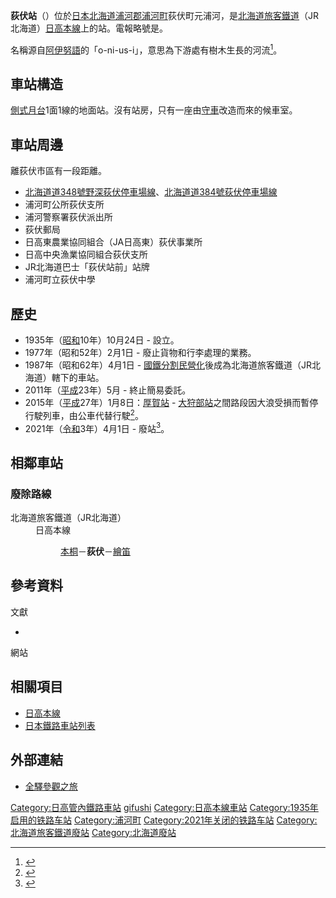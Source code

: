 {{noteTA
|T=zh-tw:荻伏車站;zh-hk:荻伏站;zh-cn:荻伏站;
|1=zh-tw:荻伏車站;zh-hk:荻伏站;zh-cn:荻伏站;}}
{{日本車站資訊
|公司色 = #ccc
|文字色 = 
|站名 = 荻伏站
|圖片 = JR_Hidaka-Main-Line_Ogifushi_Station_building.jpg
|pxl = 
|圖片說明 = 以[[守車|守車]]改造成的候車室（2017年9月）
|日文原名 = 荻伏
|平假名 = おぎふし
|羅馬拼音 =  Ogifushi
|副站名 = 
|所屬公司 = [[File:JR_logo_(hokkaido).svg|23px]][[北海道旅客鐵道|北海道旅客鐵道]]（JR北海道）
|所屬路線 = [[日高本線|日高本線]]
|前一站 = [[本桐站|本桐]]
|前一站距離 = 7.2
|後一站距離 = 4.9
|後一站 =  [[繪笛站|繪笛]]
|距離 = 120.2
|起點站 = [[苫小牧站|苫小牧]]
|電報略號 = オキ
|車站編號 = 
|停站路線數 = 
|所在地 = {{JPN}}[[北海道|北海道]][[浦河郡|浦河郡]][[浦河町|浦河町]]荻伏町元浦河
|車站構造 = 地面站
|月台配置 = 1面1線
|啟用年月日 = 1935年（[[昭和|昭和]]10年）10月24日
|廢站年月日 = 2021年（[[令和|令和]]3年）4月1日
|乘客人數 = 138
|上下車人次 = 
|統計年度 = 1992
|轉車 = 
|備註 = 無人車站
|全寬備註 = 
}}

'''荻伏站'''（{{jpn|j=荻伏駅|hg=おぎふしえき|rm=Ogifushi eki|f=y}}）位於[[日本|日本]][[北海道|北海道]][[浦河郡|浦河郡]][[浦河町|浦河町]]荻伏町元浦河，是[[北海道旅客鐵道|北海道旅客鐵道]]（JR北海道）[[日高本線|日高本線]]上的站。電報略號是'''{{lang|ja|オキ}}'''。

名稱源自[[阿伊努語|阿伊努語]]的「o-ni-us-i」，意思為下游處有樹木生長的河流<ref>{{Cite web|url=http://www.pref.hokkaido.lg.jp/ks/ass/grp/2130P.pdf|title=アイヌ語地名リスト|accessdate=2017-08-16|author=北海道庁|date=|publisher=北海道庁|archive-date=2018-04-17|archive-url=https://web.archive.org/web/20180417012526/http://www.pref.hokkaido.lg.jp/ks/ass/grp/2130P.pdf|dead-url=no}}</ref>。

== 車站構造 ==
[[側式月台|側式月台]]1面1線的地面站。沒有站房，只有一座由[[守車|守車]]改造而來的候車室。

== 車站周邊 ==
離荻伏市區有一段距離。
* [[北海道道348號野深荻伏停車場線|北海道道348號野深荻伏停車場線]]、[[北海道道384號荻伏停車場線|北海道道384號荻伏停車場線]]
* 浦河町公所荻伏支所
* 浦河警察署荻伏派出所
* 荻伏郵局
* 日高東農業協同組合（JA日高東）荻伏事業所
* 日高中央漁業協同組合荻伏支所
* JR北海道巴士「荻伏站前」站牌
* 浦河町立荻伏中學

== 歷史 ==
* 1935年（[[昭和|昭和]]10年）10月24日 - 設立。
* 1977年（昭和52年）2月1日 - 廢止貨物和行李處理的業務。
* 1987年（昭和62年）4月1日 - [[國鐵分割民營化|國鐵分割民營化]]後成為北海道旅客鐵道（JR北海道）轄下的車站。
* 2011年（[[平成|平成]]23年）5月 - 終止簡易委託。
* 2015年（[[平成|平成]]27年）1月8日：[[厚賀站|厚賀站]] - [[大狩部站|大狩部站]]之間路段因大浪受損而暫停行駛列車，由公車代替行駛<ref name="JR">{{Cite press release|url=http://www.jrhokkaido.co.jp/press/2015/150113-3.pdf|archiveurl=https://web.archive.org/web/20150115032522/http://www.jrhokkaido.co.jp/press/2015/150113-3.pdf|format=PDF|language=ja|title=日高線 厚賀〜大狩部間 67k506m 付近における盛土流出について|publisher=北海道旅客鉄道|date=2015-01-13|accessdate=2020-10-30|archivedate=2015-01-15}}</ref>。
* 2021年（[[令和|令和]]3年）4月1日 - 廢站<ref>{{cite news |title=ＪＲ日高線の鵡川・様似間廃止 転換バスの運行開始で記念式典 |url=https://www3.nhk.or.jp/sapporo-news/20210401/7000032436.html |accessdate=2021-04-01 |publisher=NHK |date=2021-04-01 |language=ja}}</ref>。

== 相鄰車站 ==
===廢除路線===
; 北海道旅客鐵道（JR北海道）
: 日高本線
:: [[本桐站|本桐]]－'''荻伏'''－[[繪笛站|繪笛]]

==參考資料==
;文獻
*{{cite book
  | author = 今尾惠介
  | title = {{lang|ja|日本鉄道旅行地図帳 1号・北海道}}
  | publisher = 新潮社
  | series = {{lang|ja|日本鉄道旅行地図帳}}
  | year = 2008
  | isbn = 978-4-10-790019-7
}}
;網站
{{reflist}}

==相關項目==
* [[日高本線|日高本線]]
* [[日本鐵路車站列表|日本鐵路車站列表]]

== 外部連結 ==
* {{ja}}[http://www.tsuchibuta.com/jr-hokkaido/hidakaline/22ogifushi/22ogifushi.htm 全驛參觀之旅] {{Wayback|url=http://www.tsuchibuta.com/jr-hokkaido/hidakaline/22ogifushi/22ogifushi.htm |date=20120806010300 }}

{{日高本線}}
{{DEFAULTSORT:Ogifushi}}
[[Category:日高管內鐵路車站|Category:日高管內鐵路車站]]
[[Category:日本鐵路車站_O|gifushi]]
[[Category:日高本線車站|Category:日高本線車站]]
[[Category:1935年启用的铁路车站|Category:1935年启用的铁路车站]]
[[Category:浦河町|Category:浦河町]]
[[Category:2021年关闭的铁路车站|Category:2021年关闭的铁路车站]]
[[Category:北海道旅客鐵道廢站|Category:北海道旅客鐵道廢站]]
[[Category:北海道廢站|Category:北海道廢站]]